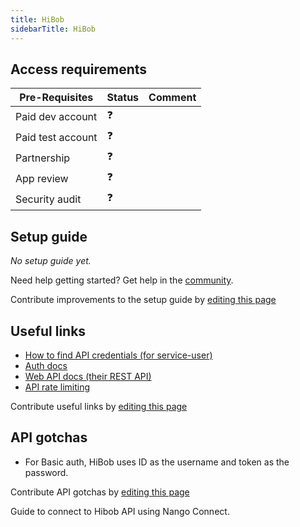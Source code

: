 ```yaml
---
title: HiBob
sidebarTitle: HiBob
---
```




<StatusWidget service="hibob-service-user" />

<Overview />
<PreBuiltTooling />
<PreBuiltUseCases />

## Access requirements
| Pre-Requisites | Status | Comment|
| - | - | - |
| Paid dev account | ❓ |  |
| Paid test account | ❓ |  |
| Partnership | ❓ | |
| App review | ❓ |  |
| Security audit | ❓ | |


## Setup guide

_No setup guide yet._

<Tip>Need help getting started? Get help in the [community](https://nango.dev/slack).</Tip>

<Note>Contribute improvements to the setup guide by [editing this page](https://github.com/nangohq/nango/tree/master/docs-v2/integrations/all/hibob-service-user.mdx)</Note>


## Useful links

-   [How to find API credentials (for service-user)](https://apidocs.hibob.com/docs/api-service-users#how-to-create-a-new-service-user)
-   [Auth docs](https://apidocs.hibob.com/docs/api-service-users#using-service-users-in-bob)
-   [Web API docs (their REST API)](https://apidocs.hibob.com/reference)
-   [API rate limiting](https://apidocs.hibob.com/reference/rate-limiting)

<Note>Contribute useful links by [editing this page](https://github.com/nangohq/nango/tree/master/docs-v2/integrations/all/hibob-service-user.mdx)</Note>

## API gotchas

- For Basic auth, HiBob uses ID as the username and token as the password.

<Note>Contribute API gotchas by [editing this page](https://github.com/nangohq/nango/tree/master/docs-v2/integrations/all/hibob-service-user.mdx)</Note>

<Card title="Connect to Hibob" icon="link" href="/integrations/all/hibob-service-user/connect" horizontal>
  Guide to connect to Hibob API using Nango Connect.
</Card>
